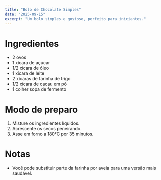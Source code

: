 ```yaml
---
title: "Bolo de Chocolate Simples"
date: "2025-09-15"
excerpt: "Um bolo simples e gostoso, perfeito para iniciantes."
---
```



# Ingredientes

- 2 ovos
- 1 xícara de açúcar
- 1/2 xícara de óleo
- 1 xícara de leite
- 2 xícaras de farinha de trigo
- 1/2 xícara de cacau em pó
- 1 colher sopa de fermento

# Modo de preparo

1. Misture os ingredientes líquidos.
2. Acrescente os secos peneirando.
3. Asse em forno a 180°C por 35 minutos.

# Notas

- Você pode substituir parte da farinha por aveia para uma versão mais saudável.
